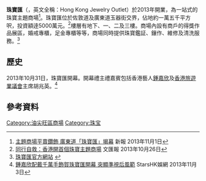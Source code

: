 {{infobox shopping mall  
  | shopping_mall_name = 珠寶匯<br>Hong Kong Jewelry Outlet
  | image = Night view of HKJO.jpg
  | caption = 珠寶匯（2013年10月）
  | location = [[香港|香港]][[佐敦|佐敦]][[廣東道|廣東道]]504-512號
  | opening_date = 2013年10月31日
  | developer = 
  | architect = 
  | manager = 
  | owner = 
  | number_of_stores = 40
  | number_of_anchors = 
  | floor_area = 
  | floors = 
  | website = http://www.hkjo.com.hk
}}

'''珠寶匯'''（{{lang-en|HKJO}}，英文全稱：Hong Kong Jewelry Outlet）於2013年開業，為一站式的珠寶主題商場<ref>[http://www.hkdailynews.com.hk/news.php?id=304181 主題商場平賣鑽飾 廣東道「珠寶匯」揭幕] {{webarchive|url=https://web.archive.org/web/20131206174720/http://www.hkdailynews.com.hk/news.php?id=304181 |date=2013-12-06 }} 新報 2013年11月1日</ref>。珠寶匯位於佐敦道及廣東道玉器街交界，佔地約一萬五千平方呎，投資額逹5000萬元。<ref>[http://paper.wenweipo.com/2013/10/26/FI1310260014.htm 同行自救：香港開首個珠寶主題商場] {{Wayback|url=http://paper.wenweipo.com/2013/10/26/FI1310260014.htm |date=20131114072624 }} 文匯報 2013年10月26日</ref>樓層有地下、一、二及三樓。商場內設有商戶的得獎作品展區，婚戒專櫃，足金專櫃等等，商場同時提供珠寶鑑証、鑲作、維修及清洗服務。<ref>[http://www.hkjo.com.hk 珠寶匯官方網站] {{webarchive|url=https://web.archive.org/web/20141218113415/http://hkjo.com.hk/ |date=2014-12-18 }}</ref>

== 歷史 ==
2013年10月31日，珠寶匯開幕。開幕禮主禮嘉賓包括香港藝人[[鍾嘉欣|鍾嘉欣]]及[[香港旅遊業議會|香港旅遊業議會]]主席胡兆英。<ref>[http://www.stars-hk.com/wsp-topic.php?tid=92023 鍾嘉欣配戴千萬手飾賀珠寶匯開幕 突顯準視后風範]{{Dead link|date=2018年7月 |bot=InternetArchiveBot |fix-attempted=yes }} StarsHK娛網 2013年11月3日</ref>

== 參考資料 ==
{{Reflist}}

[[Category:油尖旺區商場|Category:油尖旺區商場]]
[[Category:珠宝|Category:珠宝]]